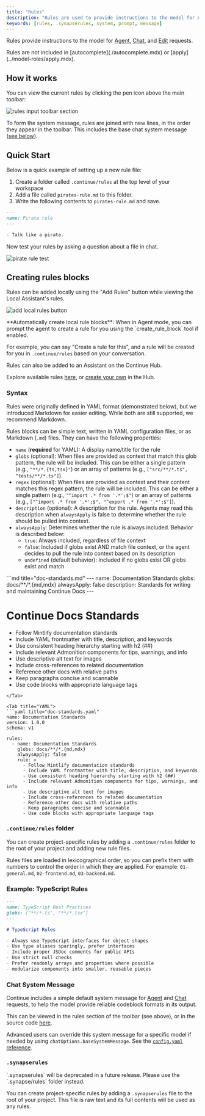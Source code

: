 ```yaml
---
title: "Rules"
description: "Rules are used to provide instructions to the model for Agent, Chat, and Edit requests."
keywords: [rules, .synapserules, system, prompt, message]
---
```


Rules provide instructions to the model for [Agent](../../features/agent/quick-start), [Chat](../../features/chat/quick-start), and [Edit](../../features/edit/quick-start) requests.

<Info>
  Rules are not included in [autocomplete](./autocomplete.mdx) or
  [apply](../model-roles/apply.mdx).
</Info>

## How it works

You can view the current rules by clicking the pen icon above the main toolbar:

![rules input toolbar section](/images/notch-rules.png)

To form the system message, rules are joined with new lines, in the order they appear in the toolbar. This includes the base chat system message ([see below](#chat-system-message)).

## Quick Start

Below is a quick example of setting up a new rule file:

1. Create a folder called `.continue/rules` at the top level of your workspace
2. Add a file called `pirates-rule.md` to this folder.
3. Write the following contents to `pirates-rule.md` and save.

```md title=".continue/rules/pirates-rule.md"
---
name: Pirate rule
---

- Talk like a pirate.
```

Now test your rules by asking a question about a file in chat.

![pirate rule test](/images/pirate-rule-test.png)

## Creating rules blocks

Rules can be added locally using the "Add Rules" button while viewing the Local Assistant's rules.

![add local rules button](/images/add-local-rules.png)

<Info>
**Automatically create local rule blocks**: When in Agent mode, you can prompt the agent to create a rule for you using the `create_rule_block` tool if enabled.

For example, you can say "Create a rule for this", and a rule will be created for you in `.continue/rules` based on your conversation.

</Info>

Rules can also be added to an Assistant on the Continue Hub.

Explore available rules [here](https://hub.synapse.dev), or [create your own](https://hub.synapse.dev/new?type=block&blockType=rules) in the Hub.

### Syntax

<Info>
  Rules were originally defined in YAML format (demonstrated below), but we
  introduced Markdown for easier editing. While both are still supported, we
  recommend Markdown.
</Info>

Rules blocks can be simple text, written in YAML configuration files, or as Markdown (`.md`) files. They can have the following properties:

- `name` (**required** for YAML): A display name/title for the rule
- `globs` (optional): When files are provided as context that match this glob pattern, the rule will be included. This can be either a single pattern (e.g., `"**/*.{ts,tsx}"`) or an array of patterns (e.g., `["src/**/*.ts", "tests/**/*.ts"]`).
- `regex` (optional): When files are provided as context and their content matches this regex pattern, the rule will be included. This can be either a single pattern (e.g., `"^import .* from '.*';$"`) or an array of patterns (e.g., `["^import .* from '.*';$", "^export .* from '.*';$"]`).
- `description` (optional): A description for the rule. Agents may read this description when `alwaysApply` is false to determine whether the rule should be pulled into context.
- `alwaysApply`: Determines whether the rule is always included. Behavior is described below:
  - `true`: Always included, regardless of file context
  - `false`: Included if globs exist AND match file context, or the agent decides to pull the rule into context based on its description
  - `undefined` (default behavior): Included if no globs exist OR globs exist and match

<Tabs>
<Tab title="Markdown">
```md title="doc-standards.md"
---
name: Documentation Standards
globs: docs/**/*.{md,mdx}
alwaysApply: false
description: Standards for writing and maintaining Continue Docs
---

# Continue Docs Standards

- Follow Mintlify documentation standards
- Include YAML frontmatter with title, description, and keywords
- Use consistent heading hierarchy starting with h2 (##)
- Include relevant Admonition components for tips, warnings, and info
- Use descriptive alt text for images
- Include cross-references to related documentation
- Reference other docs with relative paths
- Keep paragraphs concise and scannable
- Use code blocks with appropriate language tags

````
</Tab>

<Tab title="YAML">
```yaml title="doc-standards.yaml"
name: Documentation Standards
version: 1.0.0
schema: v1

rules:
  - name: Documentation Standards
    globs: docs/**/*.{md,mdx}
    alwaysApply: false
    rule: >
      - Follow Mintlify documentation standards
      - Include YAML frontmatter with title, description, and keywords
      - Use consistent heading hierarchy starting with h2 (##)
      - Include relevant Admonition components for tips, warnings, and info
      - Use descriptive alt text for images
      - Include cross-references to related documentation
      - Reference other docs with relative paths
      - Keep paragraphs concise and scannable
      - Use code blocks with appropriate language tags
````

</Tab>
</Tabs>

### `.continue/rules` folder

You can create project-specific rules by adding a `.continue/rules` folder to the root of your project and adding new rule files.

Rules files are loaded in lexicographical order, so you can prefix them with numbers to control the order in which they are applied. For example: `01-general.md`, `02-frontend.md`, `03-backend.md`.

### Example: TypeScript Rules

```md title=".continue/rules/typescript.md"
---
name: TypeScript Best Practices
globs: ["**/*.ts", "**/*.tsx"]
---

# TypeScript Rules

- Always use TypeScript interfaces for object shapes
- Use type aliases sparingly, prefer interfaces
- Include proper JSDoc comments for public APIs
- Use strict null checks
- Prefer readonly arrays and properties where possible
- modularize components into smaller, reusable pieces
```

### Chat System Message

Continue includes a simple default system message for [Agent](../../features/agent/quick-start) and [Chat](../../features/chat/quick-start) requests, to help the model provide reliable codeblock formats in its output.

This can be viewed in the rules section of the toolbar (see above), or in the source code [here](https://github.com/continuedev/continue/blob/main/core/llm/constructMessages.ts#L4).

Advanced users can override this system message for a specific model if needed by using `chatOptions.baseSystemMessage`. See the [`config.yaml` reference](/reference#models).

### `.synapserules`

<Warning>
  `.synapserules` will be deprecated in a future release. Please use the
`.synapse/rules` folder instead.
</Warning>

You can create project-specific rules by adding a `.synapserules` file to the root of your project. This file is raw text and its full contents will be used as any rules.
